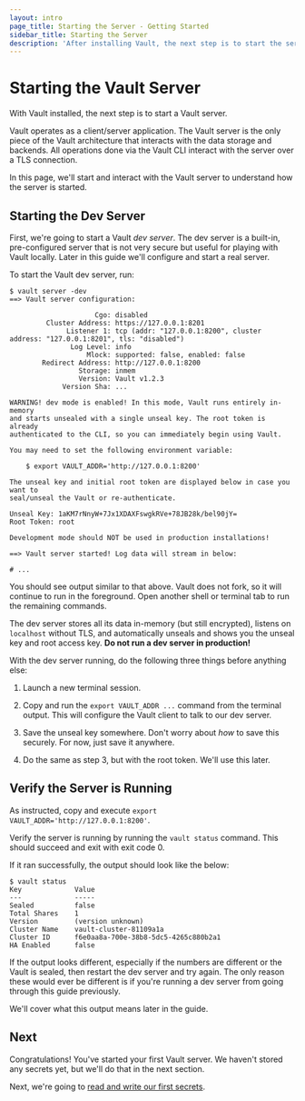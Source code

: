 ```yaml
---
layout: intro
page_title: Starting the Server - Getting Started
sidebar_title: Starting the Server
description: 'After installing Vault, the next step is to start the server.'
---
```


# Starting the Vault Server

With Vault installed, the next step is to start a Vault server.

Vault operates as a client/server application. The Vault server is the only
piece of the Vault architecture that interacts with the data storage and
backends. All operations done via the Vault CLI interact with the server over a
TLS connection.

In this page, we'll start and interact with the Vault server to understand how
the server is started.

## Starting the Dev Server

First, we're going to start a Vault _dev server_. The dev server is a built-in,
pre-configured server that is not very secure but useful for playing with Vault
locally. Later in this guide we'll configure and start a real server.

To start the Vault dev server, run:

```text
$ vault server -dev
==> Vault server configuration:

                     Cgo: disabled
         Cluster Address: https://127.0.0.1:8201
              Listener 1: tcp (addr: "127.0.0.1:8200", cluster address: "127.0.0.1:8201", tls: "disabled")
               Log Level: info
                   Mlock: supported: false, enabled: false
        Redirect Address: http://127.0.0.1:8200
                 Storage: inmem
                 Version: Vault v1.2.3
             Version Sha: ...

WARNING! dev mode is enabled! In this mode, Vault runs entirely in-memory
and starts unsealed with a single unseal key. The root token is already
authenticated to the CLI, so you can immediately begin using Vault.

You may need to set the following environment variable:

    $ export VAULT_ADDR='http://127.0.0.1:8200'

The unseal key and initial root token are displayed below in case you want to
seal/unseal the Vault or re-authenticate.

Unseal Key: 1aKM7rNnyW+7Jx1XDAXFswgkRVe+78JB28k/bel90jY=
Root Token: root

Development mode should NOT be used in production installations!

==> Vault server started! Log data will stream in below:

# ...
```

You should see output similar to that above. Vault does not fork, so it will
continue to run in the foreground. Open another shell or terminal tab to run the
remaining commands.

The dev server stores all its data in-memory (but still encrypted), listens on
`localhost` without TLS, and automatically unseals and shows you the unseal key
and root access key. **Do not run a dev server in production!**

With the dev server running, do the following three things before anything else:

1.  Launch a new terminal session.

2.  Copy and run the `export VAULT_ADDR ...` command from the terminal
    output. This will configure the Vault client to talk to our dev server.

3.  Save the unseal key somewhere. Don't worry about _how_ to save this
    securely. For now, just save it anywhere.

4.  Do the same as step 3, but with the root token. We'll use this later.

## Verify the Server is Running

As instructed, copy and execute `export VAULT_ADDR='http://127.0.0.1:8200'`.

Verify the server is running by running the `vault status` command. This should
succeed and exit with exit code 0.

If it ran successfully, the output should look like the below:

```text
$ vault status
Key             Value
---             -----
Sealed          false
Total Shares    1
Version         (version unknown)
Cluster Name    vault-cluster-81109a1a
Cluster ID      f6e0aa8a-700e-38b8-5dc5-4265c880b2a1
HA Enabled      false
```

If the output looks different, especially if the numbers are different or the
Vault is sealed, then restart the dev server and try again. The only reason
these would ever be different is if you're running a dev server from going
through this guide previously.

We'll cover what this output means later in the guide.

## Next

Congratulations! You've started your first Vault server. We haven't stored
any secrets yet, but we'll do that in the next section.

Next, we're going to
[read and write our first secrets](/intro/getting-started/first-secret).
